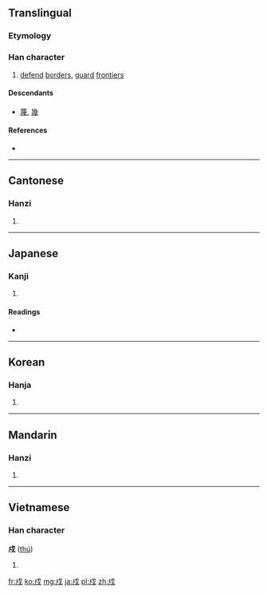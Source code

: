 {{also|戊|戌}}
==Translingual==

===Etymology===
{{Han compound|人|戈|t2=spear|ls=psc}}

===Han character===
{{Han char|rn=62|rad=戈|as=02|sn=6|four=5320<sub>0</sub>|canj=戈竹戈 (IHI)}}

# [[defend]] [[border]]s, [[guard]] [[frontier]]s

====Descendants====
* [[蔑]], [[幾]]

====References====
* {{Han ref|kx=0411.060|dkj=11537|dj=0752.100|hdz=21398.030|uh=620D|ud=25101|bh=A6A7|bd=42663}}

----

==Cantonese==

===Hanzi===
{{yue-hanzi|jyut=|y=[[syu3]]}}

# {{defn|lang=yue|sort=戈02}}

----

==Japanese==

===Kanji===
{{ja-kanji|grade=|rs=戈02}}

# {{defn|lang=ja|sort=戈02}}

====Readings====
* {{ja-readings|on=[[じゅ]] (ju), [[しゅ]] (shu)|kun=[[まもる]] (mamoru), [[まもり]] (mamori)}}

----

==Korean==

===Hanja===
{{ko-hanja|hangeul=[[수]]|eumhun=|rv=su|mr=su|y=swu}}

# {{defn|lang=ko|sort=戈02}}

----

==Mandarin==

===Hanzi===
{{cmn-hanzi|pin=[[shù]] ([[shu4]])|wg=[[shu4|shu<sup>4</sup>]]}}

# {{defn|lang=cmn|sort=戈02}}

----

==Vietnamese==

===Han character===
'''戍''' ([[thú]])

# {{defn|lang=vi}}

[[fr:戍]]
[[ko:戍]]
[[mg:戍]]
[[ja:戍]]
[[pl:戍]]
[[zh:戍]]